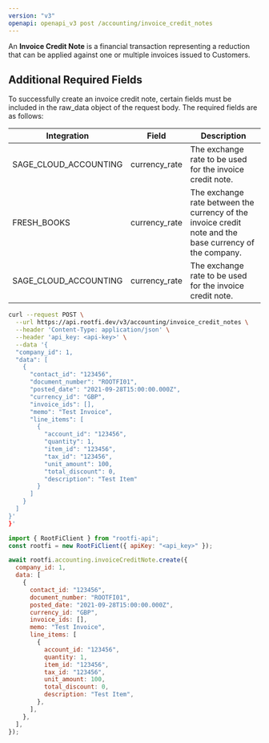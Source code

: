 ```yaml
---
version: "v3"
openapi: openapi_v3 post /accounting/invoice_credit_notes
---
```


An **Invoice Credit Note** is a financial transaction representing a reduction that can be applied against one or multiple invoices issued to Customers.

## Additional Required Fields

To successfully create an invoice credit note, certain fields must be included in the raw_data object of the request body. The required fields are as follows:

| Integration           | Field         | Description                                                                                             |
| --------------------- | ------------- | ------------------------------------------------------------------------------------------------------- |
| SAGE_CLOUD_ACCOUNTING | currency_rate | The exchange rate to be used for the invoice credit note.                                               |
| FRESH_BOOKS           | currency_rate | The exchange rate between the currency of the invoice credit note and the base currency of the company. |
| SAGE_CLOUD_ACCOUNTING | currency_rate | The exchange rate to be used for the invoice credit note.                                               |

<RequestExample>

```bash cURL
curl --request POST \
  --url https://api.rootfi.dev/v3/accounting/invoice_credit_notes \
  --header 'Content-Type: application/json' \
  --header 'api_key: <api-key>' \
  --data '{
  "company_id": 1,
  "data": [
    {
      "contact_id": "123456",
      "document_number": "ROOTFI01",
      "posted_date": "2021-09-28T15:00:00.000Z",
      "currency_id": "GBP",
      "invoice_ids": [],
      "memo": "Test Invoice",
      "line_items": [
        {
          "account_id": "123456",
          "quantity": 1,
          "item_id": "123456",
          "tax_id": "123456",
          "unit_amount": 100,
          "total_discount": 0,
          "description": "Test Item"
        }
      ]
    }
  ]
}'
}'
```

```javascript NodeJS
import { RootFiClient } from "rootfi-api";
const rootfi = new RootFiClient({ apiKey: "<api_key>" });

await rootfi.accounting.invoiceCreditNote.create({
  company_id: 1,
  data: [
    {
      contact_id: "123456",
      document_number: "ROOTFI01",
      posted_date: "2021-09-28T15:00:00.000Z",
      currency_id: "GBP",
      invoice_ids: [],
      memo: "Test Invoice",
      line_items: [
        {
          account_id: "123456",
          quantity: 1,
          item_id: "123456",
          tax_id: "123456",
          unit_amount: 100,
          total_discount: 0,
          description: "Test Item",
        },
      ],
    },
  ],
});
```

</RequestExample>
